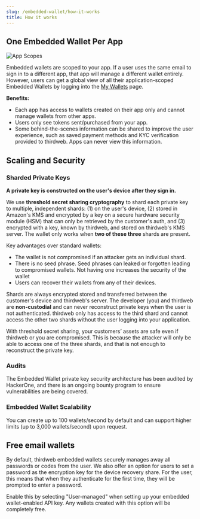 ```yaml
---
slug: /embedded-wallet/how-it-works
title: How it works
---
```


## One Embedded Wallet Per App

![App Scopes](./assets/app-scoped.png)

Embedded wallets are scoped to your app. If a user uses the same email to sign in to a different app, that app will manage a different wallet entirely. However, users can get a global view of all their application-scoped Embedded Wallets by logging into the [My Wallets](https://ews.thirdweb.com/wallet) page.

**Benefits:**

- Each app has access to wallets created on their app only and cannot manage wallets from other apps.
- Users only see tokens sent/purchased from your app.
- Some behind-the-scenes information can be shared to improve the user experience, such as saved payment methods and KYC verification provided to thirdweb. Apps can never view this information.

## Scaling and Security

### Sharded Private Keys

**A private key is constructed on the user's device after they sign in.**

We use **threshold secret sharing cryptography** to shard each private key to multiple, independent shards: (1) on the user's device, (2) stored in Amazon's KMS and encrypted by a key on a secure hardware security module (HSM) that can only be retrieved by the customer's auth, and (3) encrypted with a key, known by thirdweb, and stored on thirdweb's KMS server. The wallet only works when **two of these three** shards are present.

Key advantages over standard wallets:

- The wallet is not compromised if an attacker gets an individual shard.
- There is no seed phrase. Seed phrases can leaked or forgotten leading to compromised wallets. Not having one increases the security of the wallet
- Users can recover their wallets from any of their devices.

Shards are always encrypted stored and transferred between the customer's device and thirdweb's server. The developer (you) and thirdweb are **non-custodial** and can never reconstruct private keys when the user is not authenticated. thirdweb only has access to the third shard and cannot access the other two shards without the user logging into your application.

With threshold secret sharing, your customers’ assets are safe even if thirdweb or you are compromised. This is because the attacker will only be able to access one of the three shards, and that is not enough to reconstruct the private key.

### Audits

The Embedded Wallet private key security architecture has been audited by HackerOne, and there is an ongoing bounty program to ensure vulnerabilities are being covered.

### Embedded Wallet Scalability

You can create up to 100 wallets/second by default and can support higher limits (up to 3,000 wallets/second) upon request.

## Free email wallets

By default, thirdweb embedded wallets securely manages away all passwords or codes from the user.
We also offer an option for users to set a password as the encryption key for the device recovery share.
For the user, this means that when they authenticate for the first time, they will be prompted to enter a password.

Enable this by selecting "User-managed" when setting up your embedded wallet-enabled API key.
Any wallets created with this option will be completely free.
